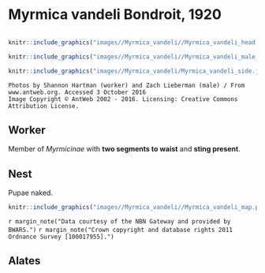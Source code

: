 # **Myrmica vandeli** Bondroit, 1920

```marginfigure
```

```r
knitr::include_graphics("images//Myrmica_vandeli//Myrmica_vandeli_head.jpg")
```

```r
knitr::include_graphics("images//Myrmica_vandeli//Myrmica_vandeli_male_head.jpg")
```

```r
knitr::include_graphics("images//Myrmica_vandeli/Myrmica_vandeli_side.jpg")
```

```block
Photos by Shannon Hartman (worker) and Zach Lieberman (male) / From www.antweb.org. Accessed 3 October 2016
Image Copyright © AntWeb 2002 - 2016. Licensing: Creative Commons Attribution License.
```

## Worker
Member of *Myrmicinae* with **two segments to waist** and **sting present**.

## Nest
Pupae naked.

```r
knitr::include_graphics("images//Myrmica_vandeli//Myrmica_vandeli_map.png")
```
`r margin_note("Data courtesy of the NBN Gateway and provided by BWARS.")`
`r margin_note("Crown copyright and database rights 2011 Ordnance Survey [100017955].")`

## Alates

\pagebreak